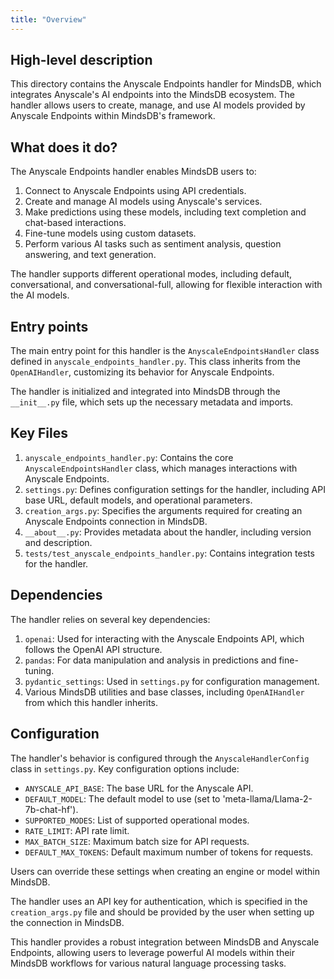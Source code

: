 ```yaml
---
title: "Overview"
---
```


## High-level description
This directory contains the Anyscale Endpoints handler for MindsDB, which integrates Anyscale's AI endpoints into the MindsDB ecosystem. The handler allows users to create, manage, and use AI models provided by Anyscale Endpoints within MindsDB's framework.

## What does it do?
The Anyscale Endpoints handler enables MindsDB users to:

1. Connect to Anyscale Endpoints using API credentials.
2. Create and manage AI models using Anyscale's services.
3. Make predictions using these models, including text completion and chat-based interactions.
4. Fine-tune models using custom datasets.
5. Perform various AI tasks such as sentiment analysis, question answering, and text generation.

The handler supports different operational modes, including default, conversational, and conversational-full, allowing for flexible interaction with the AI models.

## Entry points
The main entry point for this handler is the `AnyscaleEndpointsHandler` class defined in `anyscale_endpoints_handler.py`. This class inherits from the `OpenAIHandler`, customizing its behavior for Anyscale Endpoints.

The handler is initialized and integrated into MindsDB through the `__init__.py` file, which sets up the necessary metadata and imports.

## Key Files
1. `anyscale_endpoints_handler.py`: Contains the core `AnyscaleEndpointsHandler` class, which manages interactions with Anyscale Endpoints.
2. `settings.py`: Defines configuration settings for the handler, including API base URL, default models, and operational parameters.
3. `creation_args.py`: Specifies the arguments required for creating an Anyscale Endpoints connection in MindsDB.
4. `__about__.py`: Provides metadata about the handler, including version and description.
5. `tests/test_anyscale_endpoints_handler.py`: Contains integration tests for the handler.

## Dependencies
The handler relies on several key dependencies:

1. `openai`: Used for interacting with the Anyscale Endpoints API, which follows the OpenAI API structure.
2. `pandas`: For data manipulation and analysis in predictions and fine-tuning.
3. `pydantic_settings`: Used in `settings.py` for configuration management.
4. Various MindsDB utilities and base classes, including `OpenAIHandler` from which this handler inherits.

## Configuration
The handler's behavior is configured through the `AnyscaleHandlerConfig` class in `settings.py`. Key configuration options include:

- `ANYSCALE_API_BASE`: The base URL for the Anyscale API.
- `DEFAULT_MODEL`: The default model to use (set to 'meta-llama/Llama-2-7b-chat-hf').
- `SUPPORTED_MODES`: List of supported operational modes.
- `RATE_LIMIT`: API rate limit.
- `MAX_BATCH_SIZE`: Maximum batch size for API requests.
- `DEFAULT_MAX_TOKENS`: Default maximum number of tokens for requests.

Users can override these settings when creating an engine or model within MindsDB.

The handler uses an API key for authentication, which is specified in the `creation_args.py` file and should be provided by the user when setting up the connection in MindsDB.

This handler provides a robust integration between MindsDB and Anyscale Endpoints, allowing users to leverage powerful AI models within their MindsDB workflows for various natural language processing tasks.